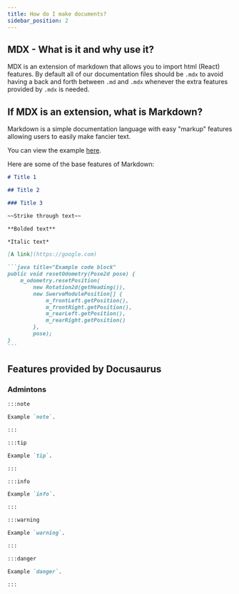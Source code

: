 ```yaml
---
title: How do I make documents?
sidebar_position: 2
---
```


## MDX - What is it and why use it?

MDX is an extension of markdown that allows you to import html (React) features. By default all of our documentation files should be `.mdx` to avoid having a back and forth between `.md` and `.mdx` whenever the extra features provided by `.mdx` is needed.

## If MDX is an extension, what is Markdown?

Markdown is a simple documentation language with easy "markup" features allowing users to easily make fancier text.

You can view the example [here](./Example.mdx).

Here are some of the base features of Markdown:
````md title="Example.mdx"
# Title 1

## Title 2

### Title 3

~~Strike through text~~

**Bolded text**

*Italic text*

[A link](https://google.com)

```java title="Example code block"
public void resetOdometry(Pose2d pose) {
    m_odometry.resetPosition(
        new Rotation2d(getHeading()),
        new SwerveModulePosition[] {
            m_frontLeft.getPosition(),
            m_frontRight.getPosition(),
            m_rearLeft.getPosition(),
            m_rearRight.getPosition()
        },
        pose);
}
```
````

## Features provided by Docusaurus

### Admintons
```md title="Example.mdx"
:::note

Example `note`.

:::

:::tip

Example `tip`.

:::

:::info

Example `info`.

:::

:::warning

Example `warning`.

:::

:::danger

Example `danger`.

:::
```